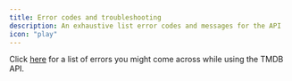 ```yaml
---
title: Error codes and troubleshooting
description: An exhaustive list error codes and messages for the API 
icon: "play"
---
```



Click [here](https://developer.themoviedb.org/docs/errors) for a list of errors you might come across while using the TMDB API.

